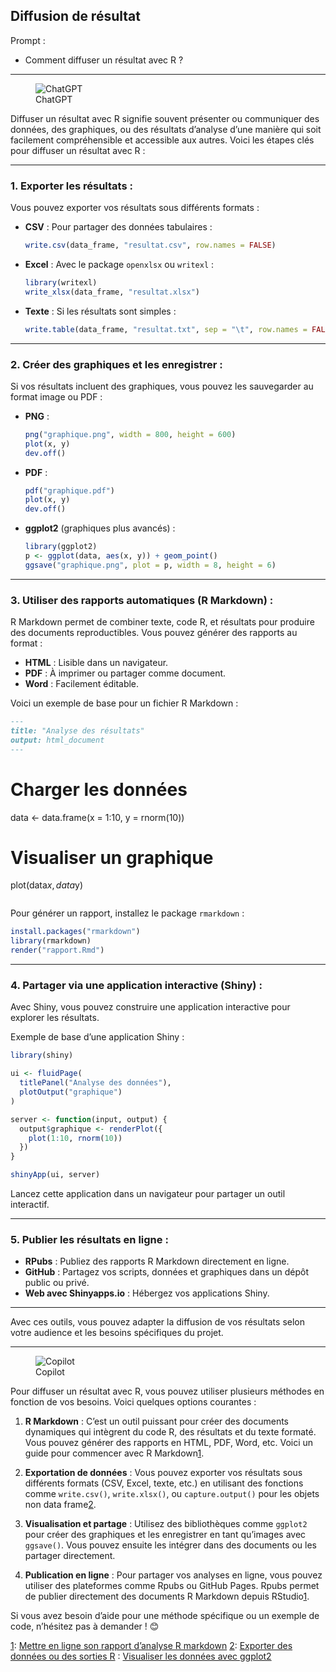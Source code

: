 ## Diffusion de résultat

::: {.callout-note appearance="simple"}
Prompt : 

* Comment diffuser un résultat avec R ? 


:::

----

![ChatGPT](../img/ChatGPT.PNG)

Diffuser un résultat avec R signifie souvent présenter ou communiquer des données, des graphiques, ou des résultats d’analyse d’une manière qui soit facilement compréhensible et accessible aux autres. Voici les étapes clés pour diffuser un résultat avec R :

---

### 1. **Exporter les résultats** :
Vous pouvez exporter vos résultats sous différents formats :

- **CSV** : Pour partager des données tabulaires :
  ```R
  write.csv(data_frame, "resultat.csv", row.names = FALSE)
  ```

- **Excel** : Avec le package `openxlsx` ou `writexl` :
  ```R
  library(writexl)
  write_xlsx(data_frame, "resultat.xlsx")
  ```

- **Texte** : Si les résultats sont simples :
  ```R
  write.table(data_frame, "resultat.txt", sep = "\t", row.names = FALSE)
  ```

---

### 2. **Créer des graphiques et les enregistrer** :
Si vos résultats incluent des graphiques, vous pouvez les sauvegarder au format image ou PDF :

- **PNG** :
  ```R
  png("graphique.png", width = 800, height = 600)
  plot(x, y)
  dev.off()
  ```

- **PDF** :
  ```R
  pdf("graphique.pdf")
  plot(x, y)
  dev.off()
  ```

- **ggplot2** (graphiques plus avancés) :
  ```R
  library(ggplot2)
  p <- ggplot(data, aes(x, y)) + geom_point()
  ggsave("graphique.png", plot = p, width = 8, height = 6)
  ```

---

### 3. **Utiliser des rapports automatiques (R Markdown)** :
R Markdown permet de combiner texte, code R, et résultats pour produire des documents reproductibles. Vous pouvez générer des rapports au format :

- **HTML** : Lisible dans un navigateur.
- **PDF** : À imprimer ou partager comme document.
- **Word** : Facilement éditable.

Voici un exemple de base pour un fichier R Markdown :

```markdown
---
title: "Analyse des résultats"
output: html_document
---

```
# Charger les données
data <- data.frame(x = 1:10, y = rnorm(10))

# Visualiser un graphique
plot(data$x, data$y)
```
```

Pour générer un rapport, installez le package `rmarkdown` :
```R
install.packages("rmarkdown")
library(rmarkdown)
render("rapport.Rmd")
```

---

### 4. **Partager via une application interactive (Shiny)** :
Avec Shiny, vous pouvez construire une application interactive pour explorer les résultats.

Exemple de base d'une application Shiny :
```R
library(shiny)

ui <- fluidPage(
  titlePanel("Analyse des données"),
  plotOutput("graphique")
)

server <- function(input, output) {
  output$graphique <- renderPlot({
    plot(1:10, rnorm(10))
  })
}

shinyApp(ui, server)
```

Lancez cette application dans un navigateur pour partager un outil interactif.

---

### 5. **Publier les résultats en ligne** :
- **RPubs** : Publiez des rapports R Markdown directement en ligne.
- **GitHub** : Partagez vos scripts, données et graphiques dans un dépôt public ou privé.
- **Web avec Shinyapps.io** : Hébergez vos applications Shiny.

---

Avec ces outils, vous pouvez adapter la diffusion de vos résultats selon votre audience et les besoins spécifiques du projet.

----

![Copilot](../img/copilot.PNG)

Pour diffuser un résultat avec R, vous pouvez utiliser plusieurs méthodes en fonction de vos besoins. Voici quelques options courantes :

1. **R Markdown** : C'est un outil puissant pour créer des documents dynamiques qui intègrent du code R, des résultats et du texte formaté. Vous pouvez générer des rapports en HTML, PDF, Word, etc. Voici un guide pour commencer avec R Markdown[1](https://tutorials.migale.inrae.fr/posts/share-your-work/).

2. **Exportation de données** : Vous pouvez exporter vos résultats sous différents formats (CSV, Excel, texte, etc.) en utilisant des fonctions comme `write.csv()`, `write.xlsx()`, ou `capture.output()` pour les objets non data frame[2](https://delladata.fr/exporter-donnees-sorties-r/).

3. **Visualisation et partage** : Utilisez des bibliothèques comme `ggplot2` pour créer des graphiques et les enregistrer en tant qu'images avec `ggsave()`. Vous pouvez ensuite les intégrer dans des documents ou les partager directement.

4. **Publication en ligne** : Pour partager vos analyses en ligne, vous pouvez utiliser des plateformes comme Rpubs ou GitHub Pages. Rpubs permet de publier directement des documents R Markdown depuis RStudio[1](https://tutorials.migale.inrae.fr/posts/share-your-work/).

Si vous avez besoin d'aide pour une méthode spécifique ou un exemple de code, n'hésitez pas à demander ! 😊

[1](https://tutorials.migale.inrae.fr/posts/share-your-work/): [Mettre en ligne son rapport d'analyse R markdown](https://tutorials.migale.inrae.fr/posts/share-your-work/)
[2](https://delladata.fr/exporter-donnees-sorties-r/): [Exporter des données ou des sorties R](https://delladata.fr/exporter-donnees-sorties-r/)
: [Visualiser les données avec ggplot2](https://bing.com/search?q=)